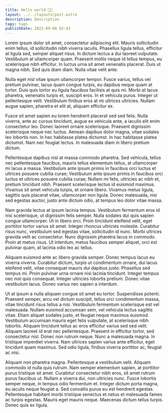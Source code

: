 ```yaml
---
title: Hello world 👋🏼
layout: ../../layouts/post.astro
description: Description
tags: tags
publishDate: 2022-09-08 02:43
---
```


Lorem ipsum dolor sit amet, consectetur adipiscing elit. Mauris sollicitudin enim tellus, id sollicitudin nibh viverra iaculis. Phasellus ligula tellus, efficitur at ligula sed, semper aliquet risus. In dictum lectus a dui laoreet vulputate. Vestibulum at ullamcorper quam. Praesent mollis neque id tellus tempus, eu scelerisque nibh efficitur. In luctus urna sit amet venenatis placerat. Duis ut magna nibh. Sed quis diam diam. Nulla vitae velit ante.

Nulla eget nisl vitae ipsum ullamcorper tempor. Fusce varius, tellus vel pretium pulvinar, lacus quam congue turpis, eu dapibus neque quam at tortor. Duis quis tortor eu ligula faucibus facilisis at quis mi. Morbi at lacus pharetra, venenatis turpis et, suscipit eros. In et vehicula purus. Integer ut pellentesque velit. Vestibulum finibus eros at mi ultrices ultricies. Nullam augue sapien, pharetra et elit at, aliquam efficitur ex.

Fusce sit amet sapien eu lorem hendrerit placerat sed sed felis. Nulla viverra, ante ac cursus tincidunt, augue ex vehicula ante, a iaculis elit enim consectetur leo. Donec laoreet ornare scelerisque. Praesent dignissim scelerisque neque nec luctus. Aenean dapibus dolor magna, vitae sodales leo lobortis non. In hac habitasse platea dictumst. In hac habitasse platea dictumst. Nam nec feugiat lectus. In malesuada diam in libero pretium dictum.

Pellentesque dapibus nisl at massa commodo pharetra. Sed vehicula, tellus nec pellentesque faucibus, mauris tellus elementum tellus, at ullamcorper mi lacus a massa. Vestibulum ante ipsum primis in faucibus orci luctus et ultrices posuere cubilia curae; Vestibulum ante ipsum primis in faucibus orci luctus et ultrices posuere cubilia curae; Nullam mi felis, ultricies ac nibh et, pretium tincidunt nibh. Praesent scelerisque lectus id euismod maximus. Vivamus sit amet vehicula turpis, et ornare libero. Vivamus metus ligula, sagittis quis placerat vitae, ullamcorper non ligula. Donec malesuada, nisi sed egestas auctor, justo ante dictum odio, at tempus leo dolor vitae massa.

Nam gravida lectus at ipsum lacinia tempus. Vestibulum fermentum eros id nisi scelerisque, ut dignissim felis semper. Nulla sodales dui quis sapien congue ullamcorper. Ut in libero orci. Proin tincidunt eleifend velit, eget porttitor tortor varius sit amet. Integer rhoncus ultricies molestie. Curabitur risus nunc, vestibulum sed egestas vitae, sollicitudin id nunc. Morbi ultrices gravida velit ac consectetur. Nunc dignissim pharetra lacus in commodo. Proin at metus risus. Ut interdum, metus faucibus semper aliquet, orci est pulvinar quam, at lacinia odio leo ac tellus.

Aliquam euismod ante ac libero gravida semper. Donec tempus lacus eu viverra viverra. Curabitur dictum, turpis ut condimentum ornare, dui lacus eleifend velit, vitae consequat mauris dui dapibus justo. Phasellus sed tempus mi. Proin pulvinar urna ornare nisi lacinia tincidunt. Integer tempus nec nisl quis consequat. Integer ultricies lobortis pretium. Donec vitae vestibulum lacus. Donec varius nec sapien a interdum.

Ut at ipsum a nulla aliquam congue sit amet eu tortor. Suspendisse potenti. Praesent semper, arcu vel dictum suscipit, tellus orci condimentum massa, vitae tincidunt risus tellus a nisi. Vestibulum fermentum scelerisque est vel malesuada. Nullam euismod accumsan sem, vel vehicula lectus sagittis vitae. Etiam aliquet sodales justo, et feugiat neque maximus euismod. Vestibulum accumsan mauris eget felis vulputate, at scelerisque nibh lobortis. Aliquam tincidunt tellus ac eros efficitur varius sed sed velit. Aliquam laoreet id erat nec pellentesque. Praesent in efficitur tortor, sed consectetur nisl. Donec non rutrum neque. Nunc a malesuada magna. In tristique imperdiet viverra. Nam ultrices sapien varius ante efficitur, eget tincidunt quam maximus. Sed odio ligula, finibus viverra porttitor ac, feugiat ac nisi.

Aliquam non pharetra magna. Pellentesque a vestibulum velit. Aliquam commodo id nulla quis rutrum. Nam semper elementum sapien, at porttitor purus tristique sit amet. Curabitur consectetur nibh eros, sit amet rutrum purus faucibus ut. Nullam a viverra dui, non ultricies nunc. Fusce lobortis semper neque, in tempus odio fermentum et. Integer dictum porta magna, eu iaculis neque feugiat a. Sed convallis purus eu est hendrerit egestas. Pellentesque habitant morbi tristique senectus et netus et malesuada fames ac turpis egestas. Mauris eget mauris neque. Maecenas dictum tellus turpis. Donec quis ex ligula.
